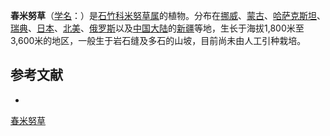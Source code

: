 {{Speciesbox
| name = 春米努草
| status = 
| status_system = 
| image =
| genus = Minuartia
| species = verna
| authority = (L.) Hiern.
}}

'''春米努草'''（[[学名|学名]]：{{lang|la|''Minuartia verna''}}）是[[石竹科|石竹科]][[米努草属|米努草属]]的植物。分布在[[挪威|挪威]]、[[蒙古|蒙古]]、[[哈萨克斯坦|哈萨克斯坦]]、[[瑞典|瑞典]]、[[日本|日本]]、[[北美|北美]]、[[俄罗斯|俄罗斯]]以及[[中国大陆|中国大陆]]的[[新疆|新疆]]等地，生长于海拔1,800米至3,600米的地区，一般生于岩石缝及多石的山坡，目前尚未由人工引种栽培。

== 参考文献 ==
<div class="references-small">
* {{cite web| url =http://www.bioinfo.cn/db05/KmzwSpecies.php?action=view&id=2356| title =春米努草| work =《中国高等植物数据库全库》| publisher =中国科学院微生物研究所| author =昆明植物研究所| accessdate =2009-02-23| deadurl =yes| archiveurl =https://web.archive.org/web/20160305064759/http://www.bioinfo.cn/db05/KmzwSpecies.php?action=view&id=2356| archivedate =2016-03-05}}
</div>
{{Taxonbar|from=Q11088866}}

[[Category:米努草属|春米努草]]


{{植物小作品}}